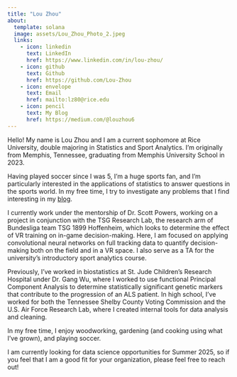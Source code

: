 ```yaml
---
title: "Lou Zhou"
about:
  template: solana
  image: assets/Lou_Zhou_Photo_2.jpeg
  links:
    - icon: linkedin
      text: LinkedIn
      href: https://www.linkedin.com/in/lou-zhou/
    - icon: github
      text: Github
      href: https://github.com/Lou-Zhou
    - icon: envelope
      text: Email
      href: mailto:lz80@rice.edu
    - icon: pencil
      text: My Blog
      href: https://medium.com/@louzhou6
---
```


Hello! My name is Lou Zhou and I am a current sophomore at Rice University, double majoring in Statistics and Sport Analytics. I'm originally from Memphis, Tennessee, graduating from Memphis University School in 2023.

Having played soccer since I was 5, I'm a huge sports fan, and I'm particularly interested in the applications of statistics to answer questions in the sports world. In my free time, I try to investigate any problems that I find interesting in my [blog](https://medium.com/@louzhou6).

I currently work under the mentorship of Dr. Scott Powers, working on a project in conjunction with the TSG Research Lab, the research arm of Bundesliga team TSG 1899 Hoffenheim, which looks to determine the effect of VR training on in-game decision-making. Here, I am focused on applying convolutional neural networks on full tracking data to quantify decision-making both on the field and in a VR space. I also serve as a TA for the university's introductory sport analytics course.

Previously, I've worked in biostatistics at St. Jude Children's Research Hospital under Dr. Gang Wu, where I worked to use functional Principal Component Analysis to determine statistically significant genetic markers that contribute to the progression of an ALS patient. In high school, I've worked for both the Tennessee Shelby County Voting Commission and the U.S. Air Force Research Lab, where I created internal tools for data analysis and cleaning.

In my free time, I enjoy woodworking, gardening (and cooking using what I've grown), and playing soccer.

I am currently looking for data science opportunities for Summer 2025, so if you feel that I am a good fit for your organization, please feel free to reach out!

